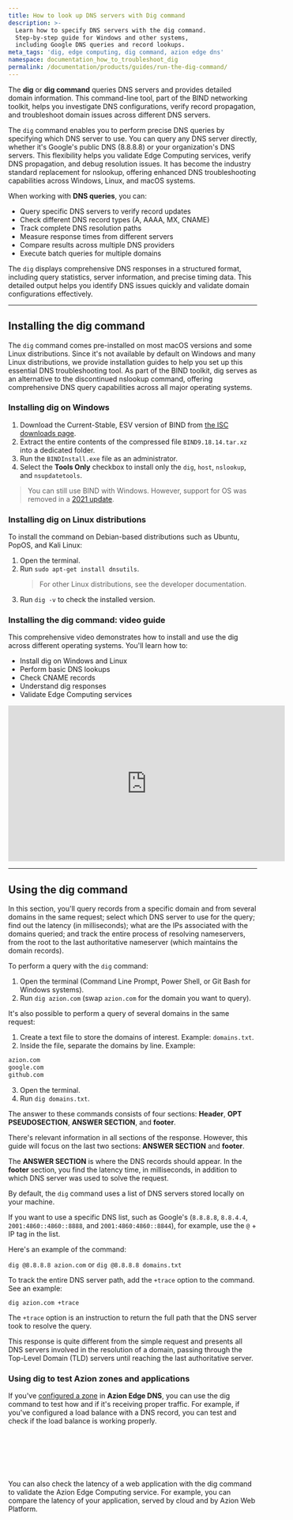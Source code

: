 ```yaml
---
title: How to look up DNS servers with Dig command
description: >-
  Learn how to specify DNS servers with the dig command. 
  Step-by-step guide for Windows and other systems, 
  including Google DNS queries and record lookups. 
meta_tags: 'dig, edge computing, dig command, azion edge dns'
namespace: documentation_how_to_troubleshoot_dig
permalink: /documentation/products/guides/run-the-dig-command/
---
```



The **dig** or **dig command** queries DNS servers and provides detailed domain information. This command-line tool, part of the BIND networking toolkit, helps you investigate DNS configurations, verify record propagation, and troubleshoot domain issues across different DNS servers.

The `dig` command enables you to perform precise DNS queries by specifying which DNS server to use. You can query any DNS server directly, whether it's Google's public DNS (8.8.8.8) or your organization's DNS servers. This flexibility helps you validate Edge Computing services, verify DNS propagation, and debug resolution issues. It has become the industry standard replacement for nslookup, offering enhanced DNS troubleshooting capabilities across Windows, Linux, and macOS systems.

When working with **DNS queries**, you can:
* Query specific DNS servers to verify record updates
* Check different DNS record types (A, AAAA, MX, CNAME)
* Track complete DNS resolution paths
* Measure response times from different servers
* Compare results across multiple DNS providers
* Execute batch queries for multiple domains

The `dig` displays comprehensive DNS responses in a structured format, including query statistics, server information, and precise timing data. This detailed output helps you identify DNS issues quickly and validate domain configurations effectively.

---

## Installing the dig command

The `dig` command comes pre-installed on most macOS versions and some Linux distributions. Since it's not available by default on Windows and many Linux distributions, we provide installation guides to help you set up this essential DNS troubleshooting tool. As part of the BIND toolkit, dig serves as an alternative to the discontinued nslookup command, offering comprehensive DNS query capabilities across all major operating systems.

### Installing dig on Windows

1. Download the Current-Stable, ESV version of BIND from [the ISC downloads page](https://www.isc.org/download/).
2. Extract the entire contents of the compressed file `BIND9.18.14.tar.xz` into a dedicated folder.
3. Run the `BINDInstall.exe` file as an administrator.
4. Select the **Tools Only** checkbox to install only the `dig`, `host`, `nslookup`, and `nsupdatetools`.

> You can still use BIND with Windows. However, support for OS was removed in a [2021 update](https://www.isc.org/blogs/bind-update-summer2021/).

### Installing dig on Linux distributions

To install the command on Debian-based distributions such as Ubuntu, PopOS, and Kali Linux:

1. Open the terminal.
2. Run `sudo apt-get install dnsutils`.
   > For other Linux distributions, see the developer documentation.
3. Run `dig -v` to check the installed version.

### Installing the dig command: video guide

This comprehensive video demonstrates how to install and use the dig across different operating systems. You'll learn how to:
* Install dig on Windows and Linux
* Perform basic DNS lookups
* Check CNAME records
* Understand dig responses
* Validate Edge Computing services


<iframe width="560" height="315" src="https://www.youtube.com/embed/KB4f4bSyHgI?autoplay=1" title="Dig into DNS: Install & Use Dig Command Like a Pro" loading="lazy" frameborder="0" allow="accelerometer; autoplay; clipboard-write; encrypted-media; gyroscope; picture-in-picture; web-share" allowfullscreen></iframe>

---

## Using the dig command

In this section, you'll query records from a specific domain and from several domains in the same request; select which DNS server to use for the query; find out the latency (in milliseconds); what are the IPs associated with the domains queried; and track the entire process of resolving nameservers, from the root to the last authoritative nameserver (which maintains the domain records).

To perform a query with the `dig` command:

1. Open the terminal (Command Line Prompt, Power Shell, or Git Bash for Windows systems).
2. Run `dig azion.com` (swap `azion.com` for the domain you want to query).

It's also possible to perform a query of several domains in the same request:

1. Create a text file to store the domains of interest. Example: `domains.txt`.
2. Inside the file, separate the domains by line. Example:

```bash
azion.com
google.com
github.com
```

3. Open the terminal.
4. Run `dig domains.txt`.

The answer to these commands consists of four sections: **Header**, **OPT PSEUDOSECTION**, **ANSWER SECTION**, and **footer**.

There's relevant information in all sections of the response. However, this guide will focus on the last two sections: **ANSWER SECTION** and **footer**.

The **ANSWER SECTION** is where the DNS records should appear. In the **footer** section, you find the latency time, in milliseconds, in addition to which DNS server was used to solve the request.

By default, the `dig` command uses a list of DNS servers stored locally on your machine.

If you want to use a specific DNS list, such as Google's (`8.8.8.8`, `8.8.4.4`, `2001:4860::4860::8888`, and `2001:4860:4860::8844`), for example, use the `@` + IP tag in the list.

Here's an example of the command:

`dig @8.8.8.8 azion.com` or `dig @8.8.8.8 domains.txt`

To track the entire DNS server path, add the `+trace` option to the command. See an example:

`dig azion.com +trace`

The `+trace` option is an instruction to return the full path that the DNS server took to resolve the query.

This response is quite different from the simple request and presents all DNS servers involved in the resolution of a domain, passing through the Top-Level Domain (TLD) servers until reaching the last authoritative server.

### Using dig to test Azion zones and applications

If you've [configured a zone](/en/documentation/products/guides/secure/edge-dns-configure-main-settings/) in **Azion Edge DNS**, you can use the dig command to test how and if it's receiving proper traffic. For example, if you've configured a load balance with a DNS record, you can test and check if the load balance is working properly.

<LinkButton severity="secondary" link="https://console.azion.com/signup" label="Create Azion account" /> <br></br>

<LinkButton severity="secondary" link="/en/documentation/products/guides/secure/edge-dns-configure-main-settings/" label="Create zone" /> <br></br>

<LinkButton severity="secondary" link="/en/documentation/products/guides/secure/load-balance-dns/#testing-your-balanced-record" label="Test balanced record" />

You can also check the latency of a web application with the dig command to validate the Azion Edge Computing service. For example, you can compare the latency of your application, served by cloud and by Azion Web Platform.


